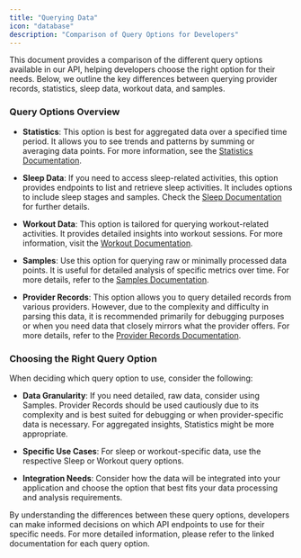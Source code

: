 ```yaml
---
title: "Querying Data"
icon: "database"
description: "Comparison of Query Options for Developers"
---
```


This document provides a comparison of the different query options available in our API, helping developers choose the right option for their needs. Below, we outline the key differences between querying provider records, statistics, sleep data, workout data, and samples.

### Query Options Overview

- **Statistics**: This option is best for aggregated data over a specified time period. It allows you to see trends and patterns by summing or averaging data points. For more information, see the [Statistics Documentation](../api-reference/query-statistics.mdx).

- **Sleep Data**: If you need to access sleep-related activities, this option provides endpoints to list and retrieve sleep activities. It includes options to include sleep stages and samples. Check the [Sleep Documentation](../api-reference/query-sleep-list.mdx) for further details.

- **Workout Data**: This option is tailored for querying workout-related activities. It provides detailed insights into workout sessions. For more information, visit the [Workout Documentation](../api-reference/query-workouts-list.mdx).

- **Samples**: Use this option for querying raw or minimally processed data points. It is useful for detailed analysis of specific metrics over time. For more details, refer to the [Samples Documentation](../api-reference/query-samples.mdx).

- **Provider Records**: This option allows you to query detailed records from various providers. However, due to the complexity and difficulty in parsing this data, it is recommended primarily for debugging purposes or when you need data that closely mirrors what the provider offers. For more details, refer to the [Provider Records Documentation](../api-reference/query-provider-records.mdx).

### Choosing the Right Query Option

When deciding which query option to use, consider the following:

- **Data Granularity**: If you need detailed, raw data, consider using Samples. Provider Records should be used cautiously due to its complexity and is best suited for debugging or when provider-specific data is necessary. For aggregated insights, Statistics might be more appropriate.

- **Specific Use Cases**: For sleep or workout-specific data, use the respective Sleep or Workout query options.

- **Integration Needs**: Consider how the data will be integrated into your application and choose the option that best fits your data processing and analysis requirements.

By understanding the differences between these query options, developers can make informed decisions on which API endpoints to use for their specific needs. For more detailed information, please refer to the linked documentation for each query option. 